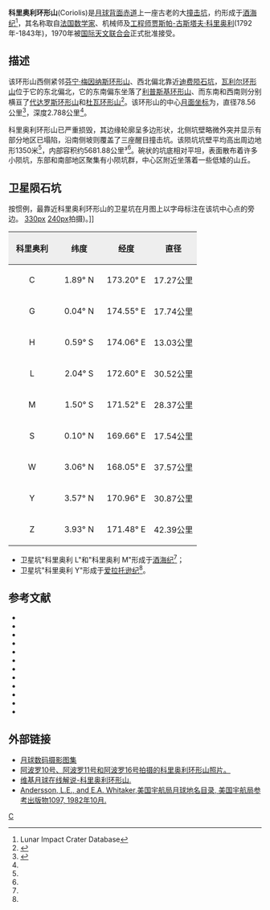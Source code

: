 {{lunar crater data |
 image=AS10-28-4067.jpg|240px|
 caption=[[阿波罗10号|阿波罗10号]]拍摄的科里奥利环形山<br />''[[美国宇航局|美国宇航局]]照片''。|
 latitude=0.56|
 N_or_S=N|
 longitude=171.80|
 E_or_W=E|
 diameter=78.56公里|
 depth=2.789公里|
 colong=188|
 eponym=[[贾斯帕-古斯塔夫·科里奥利|贾斯帕-古斯塔夫·科里奥利]]}}

'''科里奥利环形山'''(Coriolis)是[[月球背面|月球背面]][[赤道|赤道]]上一座古老的大[[撞击坑|撞击坑]]，约形成于[[酒海纪|酒海纪]]<ref name=LICD>Lunar Impact Crater Database</ref>，其名称取自[[法国|法国]][[数学家|数学家]]、机械师及[[工程师|工程师]][[贾斯帕-古斯塔夫·科里奥利|贾斯帕-古斯塔夫·科里奥利]](1792年-1843年)，1970年被[[国际天文联合会|国际天文联合会]]正式批准接受。

==描述==
该环形山西侧紧邻[[芬宁·梅因纳斯环形山|芬宁·梅因纳斯环形山]]、西北偏北靠近[[迪费陨石坑|迪费陨石坑]]，[[瓦利尔环形山|瓦利尔环形山]]位于它的东北偏北，它的东南偏东坐落了[[利普斯基环形山|利普斯基环形山]]、而东南和西南则分别横亘了[[代达罗斯环形山|代达罗斯环形山]]和[[杜瓦环形山|杜瓦环形山]]<ref>{{Cite web |url=http://planetarynames.wr.usgs.gov/images/Lunar/lac_68_lo.pdf |title=Crater Coriolis on LAC-68 map |accessdate=2016-06-26 |archive-date=2013-02-20 |archive-url=https://web.archive.org/web/20130220163330/http://planetarynames.wr.usgs.gov/images/Lunar/lac_68_lo.pdf |dead-url=no }}</ref>。该环形山的中心[[月面坐标|月面坐标]]为{{Coord|0.56|N|171.80|E|globe:Moon|nogoogle=1|noosm=1}}，直径78.56公里<ref name="IAU">{{Cite web |url=http://planetarynames.wr.usgs.gov/Feature/1313 |title=Directory of the International Astronomical Union |accessdate=2016-06-26 |archive-date=2017-09-24 |archive-url=https://web.archive.org/web/20170924001648/https://planetarynames.wr.usgs.gov/Feature/1313 |dead-url=no }}</ref>，深度2.788公里<ref name="LICD"/>。

科里奥利环形山已严重损毁，其边缘轮廓呈多边形状，北侧坑壁略微外突并显示有部分地区已塌陷，沿南侧坡则覆盖了三座醒目撞击坑。该陨坑坑壁平均高出周边地形1350米<ref name="LICD"/>，内部容积约5681.88公里³<ref name="LICD"/>。碗状的坑底相对平坦，表面散布着许多小陨坑，东部和南部地区聚集有小陨坑群，中心区附近坐落着一些低矮的山丘。

==卫星陨石坑==
按惯例，最靠近科里奥利环形山的卫星坑在月图上以字母标注在该坑中心点的旁边。
[[image:Coriolis_sattelite_craters_map.jpg|330px]]
[[image:AS11-43-6405_Coriolis_S_crater.jpg|240px]]拍摄)。]]
{| class="wikitable"
!width="25%" style="background:#eeeeee;" |科里奥利 
!width="25%" style="background:#eeeeee;" |纬度
!width="25%" style="background:#eeeeee;" |经度
!width="25%" style="background:#eeeeee;" |直径
|-
|align="center"|C
|align="center"|1.89° N
|align="center"|173.20° E
|align="center"|17.27公里
|-
|align="center"|G
|align="center"|0.04° N
|align="center"|174.55° E
|align="center"|17.74公里
|-
|align="center"|H
|align="center"|0.59° S
|align="center"|174.06° E
|align="center"|13.03公里
|-
|align="center"|L
|align="center"|2.04° S
|align="center"|172.60° E
|align="center"|30.52公里
|-
|align="center"|M
|align="center"|1.50° S
|align="center"|171.52° E
|align="center"|28.37公里
|-
|align="center"|S
|align="center"|0.10° N
|align="center"|169.66° E
|align="center"|17.54公里
|-
|align="center"|W
|align="center"|3.06° N
|align="center"|168.05° E
|align="center"|37.57公里
|-
|align="center"|Y
|align="center"|3.57° N
|align="center"|170.96° E
|align="center"|30.87公里
|-
|align="center"|Z
|align="center"|3.93° N
|align="center"|171.48° E
|align="center"|42.39公里
|}
* 卫星坑"科里奥利 L"和"科里奥利 M"形成于[[酒海纪|酒海纪]]<ref name="LICD"/>；
* 卫星坑"科里奥利 Y"形成于[[爱拉托逊纪|爱拉托逊纪]]<ref name="LICD"/>。

==参考文献==
{{reflist}}
{{refbegin}}
* {{cite book
  | last1 = Andersson
  | first1 = L. E.
  | last2 = Whitaker
  | first2 = E. A.
  | authorlink2 = Ewen Whitaker
  | date = 1982
  | title = [[NASA|NASA]] Catalogue of Lunar Nomenclature
  | publisher = NASA RP-1097
  | ref = harv
  }}
* {{cite web
  | last = Blue
  | first = Jennifer
  | date = July 25, 2007
  | title = Gazetteer of Planetary Nomenclature
  | publisher = [[United_States_Geological_Survey|USGS]]
  | url = http://planetarynames.wr.usgs.gov/
  | accessdate = 2007-08-05
  | ref = harv
  | archive-date = 2012-04-08
  | archive-url = https://www.webcitation.org/66mXDr4G9?url=http://planetarynames.wr.usgs.gov/
  | dead-url = no
  }}
* {{cite book
  | last1 = Bussey
  | first1 = B.
  | authorlink1 = Ben Bussey
  | last2 = Spudis
  | first2 = P.
  | authorlink2 = Paul Spudis
  | date = 2004
  | title = The Clementine Atlas of the Moon
  | publisher = Cambridge University Press
  | location = New York
  | isbn = 978-0-521-81528-4
  | ref = harv
  }}
* {{cite book
  | last1 = Cocks
  | first1 = Elijah E.
  | last2 = Cocks
  | first2 = Josiah C.
  | date = 1995
  | title = Who's Who on the Moon: A Biographical Dictionary of Lunar Nomenclature
  | url = https://archive.org/details/isbn_9780936389271
  | publisher = Tudor Publishers
  | isbn = 978-0-936389-27-1
  | ref = harv
  }}
* {{cite web
  | last = McDowell
  | first = Jonathan
  | date = July 15, 2007
  | url = http://host.planet4589.org/astro/lunar/
  | title = Lunar Nomenclature
  | publisher = Jonathan's Space Report
  | accessdate = 2007-10-24
  | ref = harv
  | archive-date = 2012-05-26
  | archive-url = https://www.webcitation.org/67wcYNfK3?url=http://host.planet4589.org/astro/lunar/
  | dead-url = no
  }}
* {{cite journal| last1 = Menzel| first1 = D. H.| last2 = Minnaert| first2 = M.| last3 = Levin| first3 = B.| last4 = Dollfus| first4 = A.| last5 = Bell| first5 = B.| title = Report on Lunar Nomenclature by the Working Group of Commission 17 of the IAU| doi = 10.1007/BF00171763| journal = Space Science Reviews| volume = 12| issue = 2| pages = 136–186| date = 1971| bibcode = 1971SSRv...12..136M| ref = harv}}
* {{cite book
  | first = Patrick
  | last = Moore
  | authorlink = Patrick Moore
  | date = 2001
  | title = On the Moon
  | url = https://archive.org/details/patrickmooreonmo00patr
  | publisher = Sterling Publishing Co.
  | isbn = 978-0-304-35469-6
  | ref = harv
  }}
* {{cite book
  | first = Fred W.
  | last = Price
  | date = 1988
  | title = The Moon Observer's Handbook
  | publisher = Cambridge University Press
  | isbn = 978-0-521-33500-3
  | ref = harv
  }}
* {{cite book
  | last = Rükl
  | first = Antonín
  | authorlink = Antonín Rükl
  | date = 1990
  | title = Atlas of the Moon
  | publisher = Kalmbach Books
  | isbn = 978-0-913135-17-4
  | ref = harv
  }}
* {{cite book
  | last = Webb
  | first = Rev. T. W.
  | authorlink = Thomas William Webb
  | date = 1962
  | title = Celestial Objects for Common Telescopes
  | url = https://archive.org/details/celestialobjects00webb
  | edition = 6th revised
  | publisher = Dover
  | isbn = 978-0-486-20917-3
  | ref = harv
  }}
* {{cite book
  | first = Ewen A.
  | last = Whitaker
  | authorlink = Ewen Whitaker
  | date = 1999
  | title = Mapping and Naming the Moon
  | publisher = Cambridge University Press
  | isbn = 978-0-521-62248-6
  | ref = harv
  }}
* {{cite book
  | first = Peter T.
  | last = Wlasuk
  | date = 2000
  | title = Observing the Moon
  | publisher = Springer
  | isbn = 978-1-85233-193-1
  | ref = harv
 }}
{{refend}}

==外部链接==
*[http://www.lpi.usra.edu/resources/lunar_orbiter/bin/srch_nam.shtml?Coriolis%7C0 月球数码摄影图集] {{Wayback|url=http://www.lpi.usra.edu/resources/lunar_orbiter/bin/srch_nam.shtml?Coriolis%7C0 |date=20160303183916 }}
*[http://www.lpi.usra.edu/resources/apollo/search/feature/?feature=Coriolis 阿波罗10号、阿波罗11号和阿波罗16号拍摄的科里奥利环形山照片。] {{Wayback|url=http://www.lpi.usra.edu/resources/apollo/search/feature/?feature=Coriolis |date=20160304072022 }}  
*[http://the-moon.wikispaces.com/Coriolis 维基月球在线解说-科里奥利环形山.] {{Wayback|url=http://the-moon.wikispaces.com/Coriolis |date=20180530155603 }}
*[http://planet4589.org/astro/lunar/RP-1097.pdf Andersson, L.E., and E.A. Whitaker,美国宇航局月球地名目录, 美国宇航局参考出版物1097, 1982年10月.] {{Wayback|url=http://planet4589.org/astro/lunar/RP-1097.pdf |date=20141006125838 }}

[[Category:月球环形山|C]]
{{月球環形山 (C-F)}}